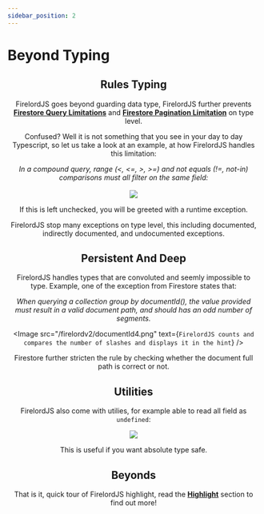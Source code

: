 ```yaml
---
sidebar_position: 2
---
```


# Beyond Typing


<Header />

## Rules Typing

FirelordJS goes beyond guarding data type, FirelordJS further prevents **[Firestore Query Limitations](https://firebase.google.com/docs/firestore/query-data/queries#query_limitations)** and **[Firestore Pagination Limitation](https://firebase.google.com/docs/firestore/query-data/order-limit-data?hl=en&authuser=0#limitations)** on type level.

Confused? Well it is not something that you see in your day to day Typescript, so let us take a look at an example, at how FirelordJS handles this limitation:

<div align="center">
	<i>
		In a compound query, range (&lt, &lt=, &gt, &gt=) and not equals (!=,
		not-in) comparisons must all filter on the same field:
	</i>
</div>
<br />
<Image
	src="/firelordv2/query1.png"
	text="FirelordJS warn you when you violate the limitation and display related error message in the hint."
/>

If this is left unchecked, you will be greeted with a runtime exception.

FirelordJS stop many exceptions on type level, this including documented, indirectly documented, and undocumented exceptions.

## Persistent And Deep

FirelordJS handles types that are convoluted and seemly impossible to type. Example, one of the exception from Firestore states that:

<div align="center">
	<i>
		When querying a collection group by documentId(), the value provided must
		result in a valid document path, and should has an odd number of segments.
	</i>
</div>

<Image
	src="/firelordv2/documentId4.png"
	text={`FirelordJS counts and compares the number of slashes and displays it in the hint`}
/>

Firestore further stricten the rule by checking whether the document full path is correct or not.

## Utilities

FirelordJS also come with utilies, for example able to read all field as `undefined`:

<Image
	src="/firelordv2/possiblyReadAsUndefined2.png"
	text="FirelordJS union all read field with undefined."
/>

This is useful if you want absolute type safe.

## Beyonds

That is it, quick tour of FirelordJS highlight, read the **[Highlight](./highlights/about)** section to find out more!
